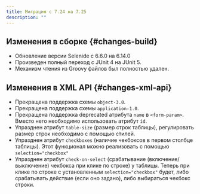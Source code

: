 ```yaml
---
title: Миграция с 7.24 на 7.25
description: ""
---
```


## Изменения в сборке {#changes-build}

- Обновление версии Selenide c 6.6.0 на 6.14.0
- Произведен полный переход с JUnit 4 на JUnit 5.
- Механизм чтения из Groovy файлов был полностью удален.

## Изменения в XML API {#changes-xml-api}
- Прекращена поддержка схемы `object-3.0`.
- Прекращена поддержка схемы `application-1.0`.
- Прекращена поддержка deprecated атрибута `name` в `<form-param>`.
Вместо него необходимо использовать атрибут `id`.
- Упразднен атрибут `table-size` (размер строк таблицы), регулировать размер строк необходимо с помощью стилей.
- Упразднен атрибут `checkboxes` (наличие чекбоксов в первом столбце таблицы). Этот функционал можно реализовать с
помощью `selection="checkbox"`
- Упразднен атрибут `check-on-select` (срабатывание (включение/выключение) чекбокса при клике по строке) у таблицы.
Теперь при клике по строке с установленным `selection="checkbox"` будет, либо срабатывать действие (если оно задано),
либо выбираться чекбокс строки.
